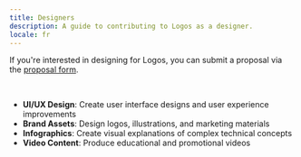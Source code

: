 ```yaml
---
title: Designers
description: A guide to contributing to Logos as a designer.
locale: fr
---
```


If you're interested in designing for Logos, you can submit a proposal via the [proposal form](/proposals).

<br />

- **UI/UX Design**: Create user interface designs and user experience improvements
- **Brand Assets**: Design logos, illustrations, and marketing materials
- **Infographics**: Create visual explanations of complex technical concepts
- **Video Content**: Produce educational and promotional videos
